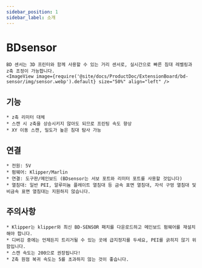 ```yaml
---
sidebar_position: 1
sidebar_label: 소개
---
```


# BDsensor

    BD 센서는 3D 프린터와 함께 사용할 수 있는 거리 센서로, 실시간으로 빠른 침대 레벨링과 z축 조정이 가능합니다.
    <ImageView image={require('@site/docs/ProductDoc/ExtensionBoard/bd-sensor/img/sensor.webp').default} size="50%" align="left" />

## 기능

    * z축 리미터 대체
    * 스캔 시 z축을 상승시키지 않아도 되므로 프린팅 속도 향상
    * XY 이동 스캔, 밀도가 높은 침대 탐사 가능

## 연결

    * 전원: 5V
    * 펌웨어: Klipper/Marlin
    * 연결: 도구판/메인보드 (BDsensor는 서보 포트와 리미터 포트를 사용할 것입니다)
    * 열침대: 일반 PEI, 알루미늄 플레이트 열침대 등 금속 표면 열침대, 자석 구멍 열침대 및 비금속 표면 열침대는 지원하지 않습니다.

## 주의사항

    * Klipper는 klipper와 최신 BD-SENSOR 패치를 다운로드하고 메인보드 펌웨어를 재설치해야 합니다.
    * 디버깅 중에는 언제든지 트리거될 수 있는 곳에 급지정지를 두세요, PEI를 긁히지 않기 위함입니다.
    * 스캔 속도는 200으로 권장됩니다!
    * Z축 원점 복귀 속도는 5를 초과하지 않는 것이 좋습니다.